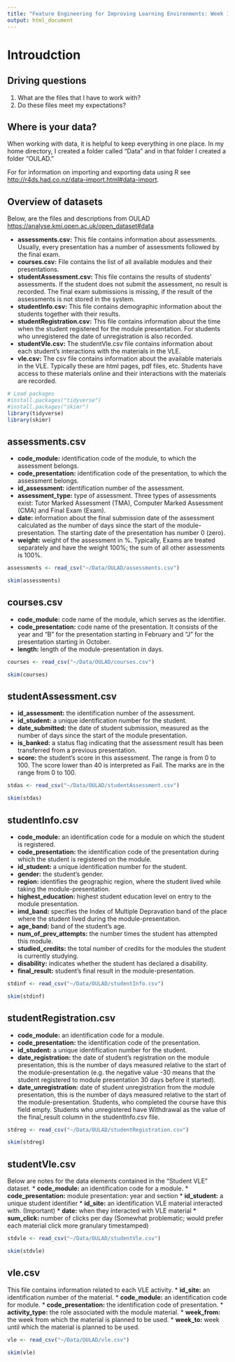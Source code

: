 ```yaml
---
title: "Feature Engineering for Improving Learning Environments: Week 1"
output: html_document
---
```

# Introudction
## Driving questions
1. What are the files that I have to work with?
2. Do these files meet my expectations?

## Where is your data?
When working with data, it is helpful to keep everything in one place. In my home directory, I created a folder called "Data" and in that folder I created a folder "OULAD."

For for information on importing and exporting data using R see <http://r4ds.had.co.nz/data-import.html#data-import>.

## Overview of datasets
Below, are the files and descriptions from OULAD <https://analyse.kmi.open.ac.uk/open_dataset#data>

* **assessments.csv:** This file contains information about assessments. Usually, every presentation has a number of assessments followed by the final exam.
* **courses.csv:** File contains the list of all available modules and their presentations.
* **studentAssessment.csv:** This file contains the results of students’ assessments. If the student does not submit the assessment, no result is recorded. The final exam submissions is missing, if the result of the assessments is not stored in the system.
* **studentInfo.csv:** This file contains demographic information about the students together with their results.
* **studentRegistration.csv:** This file contains information about the time when the student registered for the module presentation. For students who unregistered the date of unregistration is also recorded. 
* **studentVle.csv:** The studentVle.csv file contains information about each student’s interactions with the materials in the VLE.
* **vle.csv:** The csv file contains information about the available materials in the VLE. Typically these are html pages, pdf files, etc. Students have access to these materials online and their interactions with the materials are recorded.

```r
# Load packages
#install.packages("tidyverse")
#install.packages("skimr")
library(tidyverse)
library(skimr)
```
## assessments.csv
* **code_module:** identification code of the module, to which the assessment belongs.
* **code_presentation:** identification code of the presentation, to which the assessment belongs.
* **id_assessment:** identification number of the assessment.
* **assessment_type:** type of assessment. Three types of assessments exist: Tutor Marked Assessment (TMA), Computer Marked Assessment (CMA) and Final Exam (Exam).
* **date:** information about the final submission date of the assessment calculated as the number of days since the start of the module-presentation. The starting date of the presentation has number 0 (zero).
* **weight:** weight of the assessment in %. Typically, Exams are treated separately and have the weight 100%; the sum of all other assessments is 100%.

```r
assessments <- read_csv("~/Data/OULAD/assessments.csv")
```

```r
skim(assessments)
```

## courses.csv
* **code_module:** code name of the module, which serves as the identifier.
* **code_presentation:** code name of the presentation. It consists of the year and “B” for the presentation starting in February and “J” for the presentation starting in October.
* **length:** length of the module-presentation in days.

```r
courses <- read_csv("~/Data/OULAD/courses.csv")
```

```r
skim(courses)
```

## studentAssessment.csv
* **id_assessment:** the identification number of the assessment.
* **id_student:** a unique identification number for the student.
* **date_submitted:** the date of student submission, measured as the number of days since the start of the module presentation.
* **is_banked:** a status flag indicating that the assessment result has been transferred from a previous presentation.
* **score:** the student’s score in this assessment. The range is from 0 to 100. The score lower than 40 is interpreted as Fail. The marks are in the range from 0 to 100.

```r
stdas <- read_csv("~/Data/OULAD/studentAssessment.csv")
```

```r
skim(stdas)
```

## studentInfo.csv
* **code_module:** an identification code for a module on which the student is registered.
* **code_presentation:** the identification code of the presentation during which the student is registered on the module.
* **id_student:** a unique identification number for the student.
* **gender:** the student’s gender.
* **region:** identifies the geographic region, where the student lived while taking the module-presentation.
* **highest_education:** highest student education level on entry to the module presentation.
* **imd_band:** specifies the Index of Multiple Depravation band of the place where the student lived during the module-presentation.
* **age_band:** band of the student’s age.
* **num_of_prev_attempts:** the number times the student has attempted this module.
* **studied_credits:** the total number of credits for the modules the student is currently studying.
* **disability:** indicates whether the student has declared a disability.
* **final_result:** student’s final result in the module-presentation.

```r
stdinf <- read_csv("~/Data/OULAD/studentInfo.csv")
```

```r
skim(stdinf)
```

## studentRegistration.csv
* **code_module:** an identification code for a module.
* **code_presentation:** the identification code of the presentation.
* **id_student:** a unique identification number for the student.
* **date_registration:** the date of student’s registration on the module presentation, this is the number of days measured relative to the start of the module-presentation (e.g. the negative value -30 means that the student registered to module presentation 30 days before it started).
* **date_unregistration:** date of student unregistration from the module presentation, this is the number of days measured relative to the start of the module-presentation. Students, who completed the course have this field empty. Students who unregistered have Withdrawal as the value of the final_result column in the studentInfo.csv file.

```r
stdreg <- read_csv("~/Data/OULAD/studentRegistration.csv")
```

```r
skim(stdreg)
```

## studentVle.csv
Below are notes for the data elements contained in the "Student VLE" dataset.
* **code_module:** an identification code for a module.
* **code_presentation:** module presentation: year and section
* **id_student:** a unique student identifier
* **id_site:** an identification VLE material interacted with. (Important)
* **date:** when they interacted with VLE material
* **sum_click:** number of clicks per day (Somewhat problematic; would prefer each material click more granulary 
timestamped)

```r
stdvle <- read_csv("~/Data/OULAD/studentVle.csv")
```

```r
skim(stdvle)
```

## vle.csv
This file contains information related to each VLE activity.
* **id_site:** an identification number of the material.
* **code_module:** an identification code for module.
* **code_presentation:** the identification code of presentation.
* **activity_type:** the role associated with the module material.
* **week_from:** the week from which the material is planned to be used.
* **week_to:** week until which the material is planned to be used.

```r
vle <- read_csv("~/Data/OULAD/vle.csv")
```

```r
skim(vle)
```